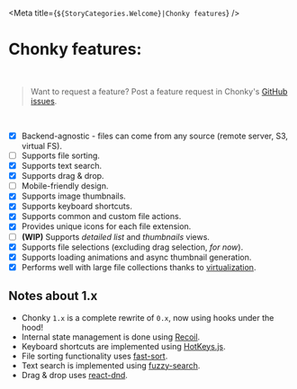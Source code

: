 
<Meta title={`${StoryCategories.Welcome}|Chonky features`} />

<ChonkyHeader />

# Chonky features:

<br />

> Want to request a feature? Post a feature request in Chonky's
> [GitHub issues](https://github.com/TimboKZ/Chonky/issues).

<br />

-   [x] Backend-agnostic - files can come from any source (remote server, S3, virtual FS).
-   [ ] Supports file sorting.
-   [x] Supports text search.
-   [x] Supports drag & drop.
-   [ ] Mobile-friendly design.
-   [x] Supports image thumbnails.
-   [x] Supports keyboard shortcuts.
-   [x] Supports common and custom file actions.
-   [x] Provides unique icons for each file extension.
-   [ ] **(WIP)** Supports _detailed list_ and _thumbnails_ views.
-   [x] Supports file selections (excluding drag selection, _for now_).
-   [x] Supports loading animations and async thumbnail generation.
-   [x] Performs well with large file collections thanks to
        [virtualization](https://github.com/bvaughn/react-virtualized).

## Notes about 1.x

-   Chonky `1.x` is a complete rewrite of `0.x`, now using hooks under the hood!
-   Internal state management is done using [Recoil](https://recoiljs.org/).
-   Keyboard shortcuts are implemented using [HotKeys.js](https://wangchujiang.com/hotkeys/).
-   File sorting functionality uses [fast-sort](https://www.npmjs.com/package/fast-sort).
-   Text search is implemented using [fuzzy-search](https://www.npmjs.com/package/fuzzy-search).
-   Drag & drop uses [react-dnd](https://github.com/react-dnd/react-dnd).
